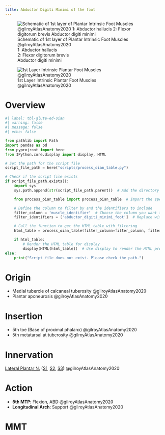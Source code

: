 ```yaml
---
title: Abductor Digiti Minimi of the foot
---
```


:::{layout-ncol="3"}
![Schematic of 1st layer of Plantar Intrinsic Foot Muscles @gilroyAtlasAnatomy2020 </br> 1: Abductor hallucis </br> 2: Flexor digitorum brevis </br> Abductor digiti minimi](/The Archive/Anatomy/Skeletal Muscles/Lower limb muscles/Ankle and Foot/Intrinsic Dorsal Foot Muscles/images/gilroyatlas fig33.20a schematic intrinsic 1st layer foot muscles.png)

![1st Layer Intrinsic Plantar Foot Muscles @gilroyAtlasAnatomy2020](/The Archive/Anatomy/Skeletal Muscles/Lower limb muscles/Ankle and Foot/Intrinsic Dorsal Foot Muscles/images/gilroyatlas fig33.20b intrinsic 1st layer foot muscles.png)
:::

# Overview

```python
#| label: tbl-glute-ed-oian
#| warning: false
#| message: false
#| echo: false

from pathlib import Path
import pandas as pd
from pyprojroot import here
from IPython.core.display import display, HTML

# Set the path for the script file
script_file_path = here("scripts/process_oian_table.py")

# Check if the script file exists
if script_file_path.exists():
    import sys
    sys.path.append(str(script_file_path.parent))  # Add the directory of the script to the system path

    from process_oian_table import process_oian_table  # Import the specific function

    # Define the column to filter by and the identifiers to include
    filter_column = 'muscle_identifier'  # Choose the column you want to filter by
    filter_identifiers = ['abductor_digiti_minimi_foot']  # Replace with actual identifiers you want to include

    # Call the function to get the HTML table with filtering
    html_table = process_oian_table(filter_column=filter_column, filter_identifiers=filter_identifiers)

    if html_table:
        # Render the HTML table for display
        display(HTML(html_table))  # Use display to render the HTML properly
else:
    print("Script file does not exist. Please check the path.")

```


# Origin {#origin}

- Medial tubercle of calcaneal tuberosity @gilroyAtlasAnatomy2020 
- Plantar aponeurosis @gilroyAtlasAnatomy2020


# Insertion {#insertion}

- 5th toe (Base of proximal phalanx) @gilroyAtlasAnatomy2020 
- 5th metatarsal at tuberosity @gilroyAtlasAnatomy2020




# Innervation {#innervation}

[Lateral Plantar N.]({{< var ref-lateral-plantar-nerve.path >}}) ([S1]({{< var ref-nerve-root.s1 >}}), [S2]({{< var ref-nerve-root.s2 >}}), [S3]({{< var ref-nerve-root.s3 >}})) @gilroyAtlasAnatomy2020

# Action {#action}

- **5th MTP**: Flexion, ABD @gilroyAtlasAnatomy2020
- **Longitudinal Arch**: Support @gilroyAtlasAnatomy2020





# MMT 

